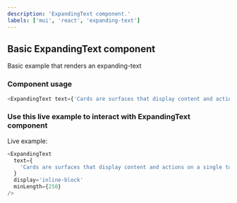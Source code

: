 ```yaml
---
description: 'ExpandingText component.'
labels: ['mui', 'react', 'expanding-text']
---
```



## Basic ExpandingText component

Basic example that renders an expanding-text

### Component usage

```js
<ExpandingText text={'Cards are surfaces that display content and actions on a single topic.'} display='inline-block' minLength={250} />
```

### Use this live example to interact with ExpandingText component

Live example:

```js live
<ExpandingText
  text={
    'Cards are surfaces that display content and actions on a single topic. They should be easy to scan for relevant and actionable information. Elements, like text and images, should be placed on them in a way that clearly indicates hierarchy. Although cards can support multiple actions, UI controls, and an overflow menu, use restraint and remember that cards are entry points to more complex and detailed information.'
  }
  display='inline-block'
  minLength={250}
/>
```
